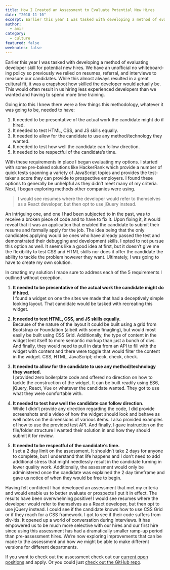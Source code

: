 ```yaml
---
title: How I Created an Assessment to Evaluate Potential New Hires
date: "2018-11-10"
excerpt: Earlier this year I was tasked with developing a method of evaluating developer skill for potential new hires.
author:
  - amir
category:
  - culture
featured: false
weeknotes: false
---
```


Earlier this year I was tasked with developing a method of evaluating developer skill for potential new hires. We have an unofficial no whiteboard-ing policy so previously we relied on resumes, referral, and interviews to measure our candidates. While this almost always resulted in a great cultural fit, it was a crapshoot how skilled the developer would actually be. This would often result in us hiring less experienced developers than we wanted and having to spend more time training.

Going into this I knew there were a few things this methodology, whatever it was going to be, needed to have:

1. It needed to be presentative of the actual work the candidate might do if hired.
2. It needed to test HTML, CSS, and JS skills equally.
3. It needed to allow for the candidate to use any method/technology they wanted.
4. It needed to test how well the candidate can follow direction.
5. It needed to be respectful of the candidate’s time.

With these requirements in place I began evaluating my options. I started with some pre-baked solutions like HackerRank which provide a number of quick tests spanning a variety of JavaScript topics and provides the test-taker a score they can provide to prospective employers. I found these options to generally be unhelpful as they didn’t meet many of my criteria. Next, I began exploring methods other companies were using.

> I would see resumes where the developer would refer to themselves as a React developer, but then opt to use jQuery instead.

An intriguing one, and one I had been subjected to in the past, was to receive a broken piece of code and to have to fix it. Upon fixing it, it would reveal that it was an application that enabled the candidate to submit their resume and formally apply for the job. The idea being that the only candidates applying would be ones who have already passed the test and demonstrated their debugging and development skills. I opted to not pursue this option as well. It seems like a good idea at first, but it doesn’t give me the flexibility to test CSS and HTML skills nor does it offer the candidate the ability to tackle the problem however they want. Ultimately, I was going to have to create my own solution.

In creating my solution I made sure to address each of the 5 requirements I outlined without exception.

1. **It needed to be presentative of the actual work the candidate might do if hired.**<br />
   I found a widget on one the sites we made that had a deceptively simple looking layout. That candidate would be tasked with recreating this widget.

2. **It needed to test HTML, CSS, and JS skills equally.**<br />
   Because of the nature of the layout it could be built using a grid from Bootstrap or Foundation (albeit with some finagling), but would most easily be built using CSS Grid. Additionally, the type of content in the widget lent itself to more semantic markup than just a bunch of divs. And finally, they would need to pull in data from an API to fill with the widget with content and there were toggle that would filter the content in the widget. CSS, HTML, JavaScript; check, check, check.

3. **It needed to allow for the candidate to use any method/technology they wanted.**<br />
   I provided zero boilerplate code and offered no direction on how to tackle the construction of the widget. It can be built readily using ES6, jQuery, React, Vue or whatever the candidate wanted. They got to use what they were comfortable with.

4. **It needed to test how well the candidate can follow direction.**<br />
   While I didn’t provide any direction regarding the code, I did provide screenshots and a video of how the widget should look and behave as well notes on the dimensions of various items. I also provided examples of how to use the provided test API. And finally, I gave instruction on the file/folder structure I wanted their solution in and how they should submit it for review.

5. **It needed to be respectful of the candidate’s time.**<br />
   I set a 2 day limit on the assessment. It shouldn’t take 2 days for anyone to complete, but I understand that life happens and I don’t need to add additional stress that might needlessly result in the candidate turning in lower quality work. Additionally, the assessment would only be administered once the candidate was explained the 2 day timeframe and gave us notice of when they would be free to begin.

Having felt confident I had developed an assessment that met my criteria and would enable us to better evaluate or prospects I put it in effect. The results have been overwhelming positive! I would see resumes where the developer would refer to themselves as a React developer, but then opt to use jQuery instead. I could see if the candidate knows how to use CSS Grid or if they reach for a CSS framework. I got to see if their code suffers from div-itis. It opened up a world of conversation during interviews. It has empowered us to be much more selective with our hires and our first hire since using this assessment has had a dramatically smaller ramp-up period than pre-assessment hires. We’re now exploring improvements that can be made to the assessment and how we might be able to make different versions for different departments.

If you want to check out the assessment check out our [current open positions](https://www.simpleviewinc.com/careers/open-positions/) and apply. Or you could just [check out the GitHub repo](https://github.com/simpleviewinc/cms-dev-assessment).
